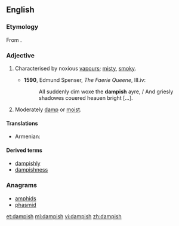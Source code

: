 ==English==

===Etymology===
From {{suffix|damp|ish}}.

===Adjective===
{{en-adj}}

# {{obsolete}} Characterised by noxious [[vapour]]s; [[misty]], [[smoky]].
#* '''1590''', Edmund Spenser, ''The Faerie Queene'', III.iv:
#*: All suddenly dim woxe the '''dampish''' ayre, / And griesly shadowes couered heauen bright [...].
# Moderately [[damp]] or [[moist]].

====Translations====
{{trans-top|moderately damp or moist}}
* Armenian: {{t-|hy|խոնավավուն|tr=xonavavun}}
{{trans-mid}}
{{trans-bottom}}

====Derived terms====
* [[dampishly]]
* [[dampishness]]

===Anagrams===
* [[amphids#English|amphids]]
* [[phasmid#English|phasmid]]

[[et:dampish]]
[[ml:dampish]]
[[vi:dampish]]
[[zh:dampish]]